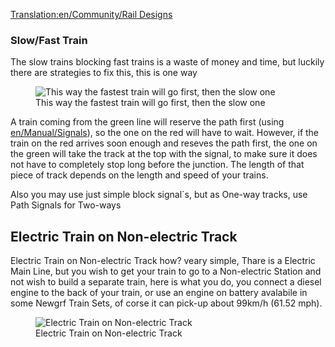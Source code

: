 [[Translation:en/Community/Rail Designs]]
{{en/Nightly}}
===Slow/Fast Train===
The slow trains blocking fast trains is a waste of money and time, but luckily there are strategies to fix this, this is one way

[[File:en/Community/Rail design1.png|center|thumb|This way the fastest train will go first, then the slow one]]

A train coming from the green line will reserve the path first (using [[en/Manual/Signals]]), so the one on the red will have to wait. However, if the train on the red arrives soon enough and reseves the path first, the one on the green will take the track at the top with the signal, to make sure it does not have to completely stop long before the junction. The length of that piece of track depends on the length and speed of your trains.

Also you may use just simple block signal`s, but as One-way tracks, use Path Signals for Two-ways

==Electric Train on Non-electric Track==

Electric Train on Non-electric Track how? veary simple, Thare is a Electric Main Line, but you wish to get your train to go to a Non-electric Station and not wish to build a separate train, here is what you do, you connect a diesel engine to the back of your train, or use an engine on battery avalabile in some Newgrf Train Sets, of corse it can pick-up about 99km/h (61.52 mph).

[[File:en/Community/Snapshot7.png|thumb|center|Electric Train on Non-electric Track]]